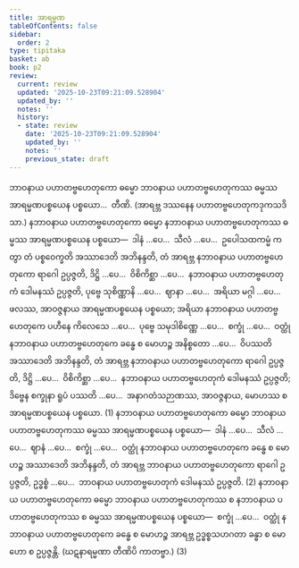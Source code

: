 ```yaml
---
title: အာရမ္မဏ
tableOfContents: false
sidebar:
  order: 2
type: tipitaka
basket: ab
book: p2
review:
  current: review
  updated: '2025-10-23T09:21:09.528904'
  updated_by: ''
  notes: ''
  history:
  - state: review
    date: '2025-10-23T09:21:09.528904'
    updated_by: ''
    notes: ''
    previous_state: draft
---
```



<ReviewStatus review={frontmatter.review} showDetails={true} />

<HypothesisAnnotation frontmatter={frontmatter} />

<DynamicBreadcrumb />

<Division number="95" book="p2" e="ch" v="38" p="597">

<Paragraph number="4269" book="p2">
ဘာဝနာယ ပဟာတဗ္ဗဟေတုကော ဓမ္မော ဘာဝနာယ ပဟာတဗ္ဗဟေတုကဿ ဓမ္မဿ အာရမ္မဏပစ္စယေန ပစ္စယော…  တီဏိ. (အာရဗ္ဘ ဒဿနေန ပဟာတဗ္ဗဟေတုကဒုကသဒိသာ.)
</Paragraph>

</Division>
<Division number="96" book="p2" e="ch" v="38" p="597">

<Paragraph number="4270" book="p2">
နဘာဝနာယ ပဟာတဗ္ဗဟေတုကော ဓမ္မော နဘာဝနာယ ပဟာတဗ္ဗဟေတုကဿ ဓမ္မဿ အာရမ္မဏပစ္စယေန ပစ္စယော—  ဒါနံ …ပေ…  သီလံ …ပေ…  ဥပေါသထကမ္မံ ကတွာ တံ ပစ္စဝေက္ခတိ အဿာဒေတိ အဘိနန္ဒတိ, တံ အာရဗ္ဘ နဘာဝနာယ ပဟာတဗ္ဗဟေတုကော ရာဂေါ ဥပ္ပဇ္ဇတိ, ဒိဋ္ဌိ …ပေ…  ဝိစိကိစ္ဆာ …ပေ…  နဘာဝနာယ ပဟာတဗ္ဗဟေတုကံ ဒေါမနဿံ ဥပ္ပဇ္ဇတိ, ပုဗ္ဗေ သုစိဏ္ဏာနိ …ပေ…  ဈာနာ …ပေ…  အရိယာ မဂ္ဂါ …ပေ…  ဖလဿ, အာဝဇ္ဇနာယ အာရမ္မဏပစ္စယေန ပစ္စယော; အရိယာ နဘာဝနာယ ပဟာတဗ္ဗဟေတုကေ ပဟီနေ ကိလေသေ …ပေ…  ပုဗ္ဗေ သမုဒါစိဏ္ဏေ …ပေ…  စက္ခုံ …ပေ…  ဝတ္ထုံ နဘာဝနာယ ပဟာတဗ္ဗဟေတုကေ ခန္ဓေ စ မောဟဉ္စ အနိစ္စတော …ပေ…  ဝိပဿတိ အဿာဒေတိ အဘိနန္ဒတိ, တံ အာရဗ္ဘ နဘာဝနာယ ပဟာတဗ္ဗဟေတုကော ရာဂေါ ဥပ္ပဇ္ဇတိ, ဒိဋ္ဌိ …ပေ…  ဝိစိကိစ္ဆာ …ပေ…  နဘာဝနာယ ပဟာတဗ္ဗဟေတုကံ ဒေါမနဿံ ဥပ္ပဇ္ဇတိ; ဒိဗ္ဗေန စက္ခုနာ ရူပံ ပဿတိ …ပေ…  အနာဂတံသဉာဏဿ, အာဝဇ္ဇနာယ, မောဟဿ စ အာရမ္မဏပစ္စယေန ပစ္စယော. (1)
</Paragraph>

<Paragraph number="4271" book="p2">
နဘာဝနာယ ပဟာတဗ္ဗဟေတုကော ဓမ္မော ဘာဝနာယ ပဟာတဗ္ဗဟေတုကဿ ဓမ္မဿ အာရမ္မဏပစ္စယေန ပစ္စယော—  ဒါနံ …ပေ…  သီလံ …ပေ…  ဈာနံ …ပေ…  စက္ခုံ …ပေ…  ဝတ္ထုံ နဘာဝနာယ ပဟာတဗ္ဗဟေတုကေ ခန္ဓေ စ မောဟဉ္စ အဿာဒေတိ အဘိနန္ဒတိ, တံ အာရဗ္ဘ ဘာဝနာယ ပဟာတဗ္ဗဟေတုကော ရာဂေါ ဥပ္ပဇ္ဇတိ, ဥဒ္ဓစ္စံ …ပေ…  ဘာဝနာယ ပဟာတဗ္ဗဟေတုကံ ဒေါမနဿံ ဥပ္ပဇ္ဇတိ. (2)
</Paragraph>

<Paragraph number="4272" book="p2">
နဘာဝနာယ ပဟာတဗ္ဗဟေတုကော ဓမ္မော ဘာဝနာယ ပဟာတဗ္ဗဟေတုကဿ စ နဘာဝနာယ ပဟာတဗ္ဗဟေတုကဿ စ ဓမ္မဿ အာရမ္မဏပစ္စယေန ပစ္စယော—  စက္ခုံ …ပေ…  ဝတ္ထုံ နဘာဝနာယ ပဟာတဗ္ဗဟေတုကေ ခန္ဓေ စ မောဟဉ္စ အာရဗ္ဘ ဥဒ္ဓစ္စသဟဂတာ ခန္ဓာ စ မောဟော စ ဥပ္ပဇ္ဇန္တိ. (ဃဋနာရမ္မဏာ တီဏိပိ ကာတဗ္ဗာ.) (3)
</Paragraph>
</Division>